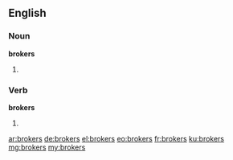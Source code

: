 ==English==

===Noun===
'''brokers'''

# {{plural of|broker}}

===Verb===
'''brokers'''

# {{third-person singular of|broker}}

[[ar:brokers]]
[[de:brokers]]
[[el:brokers]]
[[eo:brokers]]
[[fr:brokers]]
[[ku:brokers]]
[[mg:brokers]]
[[my:brokers]]